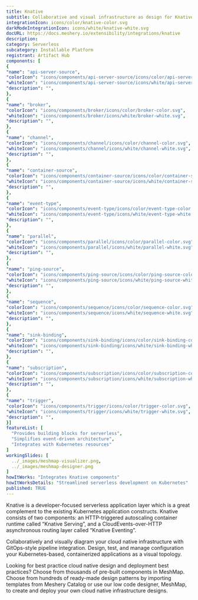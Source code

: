 ```yaml
---
title: Knative
subtitle: Collaborative and visual infrastructure as design for Knative
integrationIcon: icons/color/knative-color.svg
darkModeIntegrationIcon: icons/white/knative-white.svg
docURL: https://docs.meshery.io/extensibility/integrations/knative
description: 
category: Serverless
subcategory: Installable Platform
registrant: Artifact Hub
components: [
{
"name": "api-server-source",
"colorIcon": "icons/components/api-server-source/icons/color/api-server-source-color.svg",
"whiteIcon": "icons/components/api-server-source/icons/white/api-server-source-white.svg",
"description": "",
},
{
"name": "broker",
"colorIcon": "icons/components/broker/icons/color/broker-color.svg",
"whiteIcon": "icons/components/broker/icons/white/broker-white.svg",
"description": "",
},
{
"name": "channel",
"colorIcon": "icons/components/channel/icons/color/channel-color.svg",
"whiteIcon": "icons/components/channel/icons/white/channel-white.svg",
"description": "",
},
{
"name": "container-source",
"colorIcon": "icons/components/container-source/icons/color/container-source-color.svg",
"whiteIcon": "icons/components/container-source/icons/white/container-source-white.svg",
"description": "",
},
{
"name": "event-type",
"colorIcon": "icons/components/event-type/icons/color/event-type-color.svg",
"whiteIcon": "icons/components/event-type/icons/white/event-type-white.svg",
"description": "",
},
{
"name": "parallel",
"colorIcon": "icons/components/parallel/icons/color/parallel-color.svg",
"whiteIcon": "icons/components/parallel/icons/white/parallel-white.svg",
"description": "",
},
{
"name": "ping-source",
"colorIcon": "icons/components/ping-source/icons/color/ping-source-color.svg",
"whiteIcon": "icons/components/ping-source/icons/white/ping-source-white.svg",
"description": "",
},
{
"name": "sequence",
"colorIcon": "icons/components/sequence/icons/color/sequence-color.svg",
"whiteIcon": "icons/components/sequence/icons/white/sequence-white.svg",
"description": "",
},
{
"name": "sink-binding",
"colorIcon": "icons/components/sink-binding/icons/color/sink-binding-color.svg",
"whiteIcon": "icons/components/sink-binding/icons/white/sink-binding-white.svg",
"description": "",
},
{
"name": "subscription",
"colorIcon": "icons/components/subscription/icons/color/subscription-color.svg",
"whiteIcon": "icons/components/subscription/icons/white/subscription-white.svg",
"description": "",
},
{
"name": "trigger",
"colorIcon": "icons/components/trigger/icons/color/trigger-color.svg",
"whiteIcon": "icons/components/trigger/icons/white/trigger-white.svg",
"description": "",
}]
featureList: [
  "Provides building blocks for serverless",
  "Simplifies event-driven architecture",
  "Integrates with Kubernetes resources"
]
workingSlides: [
  ../_images/meshmap-visualizer.png,
  ../_images/meshmap-designer.png
]
howItWorks: "Integrates Knative components"
howItWorksDetails: "Streamlined serverless development on Kubernetes"
published: TRUE
---
```

<p>
Knative is a developer-focused serverless application layer which is a great complement to the existing Kubernetes application constructs. Knative consists of two components: an HTTP-triggered autoscaling container runtime called “Knative Serving”, and a CloudEvents-over-HTTP asynchronous routing layer called “Knative Eventing”.
</p>
<p>
    Collaboratively and visually diagram your cloud native infrastructure with GitOps-style pipeline integration. Design, test, and manage configuration your Kubernetes-based, containerized applications as a visual topology.
</p>
<p>
    Looking for best practice cloud native design and deployment best practices? Choose from thousands of pre-built components in MeshMap. Choose from hundreds of ready-made design patterns by importing templates from Meshery Catalog or use our low code designer, MeshMap, to create and deploy your own cloud native infrastructure designs.
</p>
